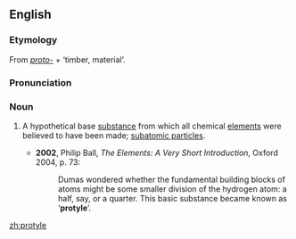 ==English==
===Etymology===
From ''[[proto-]]'' + {{AGr.}} '''{{polytonic|[[ὕλη]]}}''' ‘timber, material’.

===Pronunciation===
{{IPA|/ˈpɹəʊtaɪl/}}

===Noun===
{{en-noun|-}}

# {{context|physics|chemistry|historical}} A hypothetical base [[substance]] from which all chemical [[elements]] were believed to have been made; [[subatomic particles]].
#*'''2002''', Philip Ball, ''The Elements: A Very Short Introduction'', Oxford 2004, p. 73:
#*:Dumas wondered whether the fundamental building blocks of atoms might be some smaller division of the hydrogen atom: a half, say, or a quarter.  This basic substance became known as ‘'''protyle'''’.

[[zh:protyle]]
